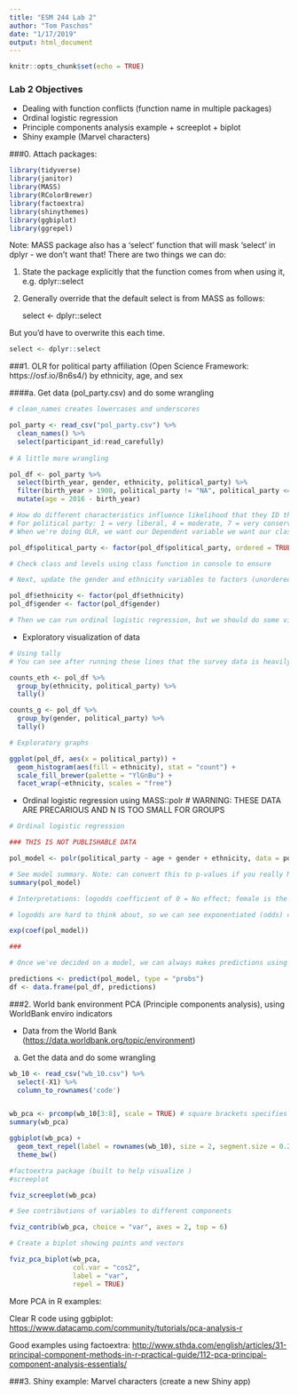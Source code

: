 ```yaml
---
title: "ESM 244 Lab 2"
author: "Tom Paschos"
date: "1/17/2019"
output: html_document
---
```


```r
knitr::opts_chunk$set(echo = TRUE)
```

### Lab 2 Objectives

- Dealing with function conflicts (function name in multiple packages)
- Ordinal logistic regression
- Principle components analysis example + screeplot + biplot
- Shiny example (Marvel characters)

###0. Attach packages: 

```r

library(tidyverse)
library(janitor)
library(MASS)
library(RColorBrewer)
library(factoextra)
library(shinythemes)
library(ggbiplot)
library(ggrepel)

```

Note: MASS package also has a 'select' function that will mask 'select' in dplyr - we don't want that! There are two things we can do: 

(1) State the package explicitly that the function comes from when using it, e.g. dplyr::select

(2) Generally override that the default select is from MASS as follows: 

    select <- dplyr::select
    
  But you'd have to overwrite this each time.
    
```r

select <- dplyr::select

```

###1. OLR for political party affiliation (Open Science Framework: https://osf.io/8n6s4/) by ethnicity, age, and sex

####a. Get data (pol_party.csv) and do some wrangling

```r

# clean_names creates lowercases and underscores

pol_party <- read_csv("pol_party.csv") %>% 
  clean_names() %>%
  select(participant_id:read_carefully)
  
# A little more wrangling

pol_df <- pol_party %>% 
  select(birth_year, gender, ethnicity, political_party) %>% 
  filter(birth_year > 1900, political_party != "NA", political_party <= 7) %>% 
  mutate(age = 2016 - birth_year)

# How do different characteristics influence likelihood that they ID themselves on this political spectrum?
# For political party: 1 = very liberal, 4 = moderate, 7 = very conservative
# When we're doing OLR, we want our Dependent variable we want our class to be ORDERED FACTOR

pol_df$political_party <- factor(pol_df$political_party, ordered = TRUE, levels = c("1","2","3","4","5","6","7"))

# Check class and levels using class function in console to ensure

# Next, update the gender and ethnicity variables to factors (unordered).  These are our categorical predictor variables.

pol_df$ethnicity <- factor(pol_df$ethnicity)
pol_df$gender <- factor(pol_df$gender)

# Then we can run ordinal logistic regression, but we should do some visualization first.

```

- Exploratory visualization of data

```r

# Using tally
# You can see after running these lines that the survey data is heavily weighted towards white respondents, ie only 2 black respondents ID themselves at Level 6, but we want at least n = 15 for sample size

counts_eth <- pol_df %>% 
  group_by(ethnicity, political_party) %>% 
  tally()

counts_g <- pol_df %>% 
  group_by(gender, political_party) %>% 
  tally()

# Exploratory graphs

ggplot(pol_df, aes(x = political_party)) +
  geom_histogram(aes(fill = ethnicity), stat = "count") +
  scale_fill_brewer(palette = "YlGnBu") +
  facet_wrap(~ethnicity, scales = "free")

```

- Ordinal logistic regression using MASS::polr
# WARNING: THESE DATA ARE PRECARIOUS AND N IS TOO SMALL FOR GROUPS

```r
# Ordinal logistic regression

### THIS IS NOT PUBLISHABLE DATA

pol_model <- polr(political_party ~ age + gender + ethnicity, data = pol_df)

# See model summary. Note: can convert this to p-values if you really MUST. 
summary(pol_model)

# Interpretations: logodds coefficient of 0 = No effect; female is the reference sex; since Gender male is positive that means it's an increase in log odds relative to reference level

# logodds are hard to think about, so we can see exponentiated (odds) coefficients

exp(coef(pol_model))

### 

# Once we've decided on a model, we can always makes predictions using it:

predictions <- predict(pol_model, type = "probs")
df <- data.frame(pol_df, predictions)

```

###2. World bank environment PCA (Principle components analysis), using WorldBank enviro indicators

- Data from the World Bank (<https://data.worldbank.org/topic/environment>)

a. Get the data and do some wrangling

```r

wb_10 <- read_csv("wb_10.csv") %>% 
  select(-X1) %>% 
  column_to_rownames('code')


wb_pca <- prcomp(wb_10[3:8], scale = TRUE) # square brackets specifies a subset, oldschool coding style
summary(wb_pca)

ggbiplot(wb_pca) +
  geom_text_repel(label = rownames(wb_10), size = 2, segment.size = 0.2) +
  theme_bw()

#factoextra package (built to help visualize )
#screeplot

fviz_screeplot(wb_pca)

# See contributions of variables to different components

fviz_contrib(wb_pca, choice = "var", axes = 2, top = 6)

# Create a biplot showing points and vectors

fviz_pca_biplot(wb_pca,
                col.var = "cos2",
                label = "var",
                repel = TRUE)

```

More PCA in R examples: 

Clear R code using ggbiplot: 
<https://www.datacamp.com/community/tutorials/pca-analysis-r>

Good examples using factoextra:
<http://www.sthda.com/english/articles/31-principal-component-methods-in-r-practical-guide/112-pca-principal-component-analysis-essentials/>


###3. Shiny example: Marvel characters (create a new Shiny app)


